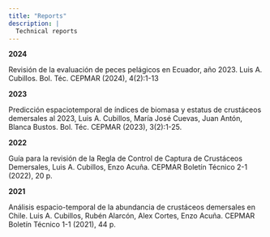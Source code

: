 ```yaml
---
title: "Reports"
description: |
  Technical reports
---
```


**2024**

Revisión de la evaluación de peces pelágicos en Ecuador, año 2023. Luis A. Cubillos. Bol. Téc. CEPMAR (2024), 4(2):1-13


**2023**

Predicción espaciotemporal de índices de biomasa y estatus de crustáceos demersales al 2023, Luis A. Cubillos, María José Cuevas, Juan Antón, Blanca Bustos. Bol. Téc. CEPMAR (2023), 3(2):1-25.

**2022**

Guía para la revisión de la Regla de Control de Captura de Crustáceos Demersales, Luis A. Cubillos, Enzo Acuña. CEPMAR Boletín Técnico 2-1 (2022), 20 p.

**2021**

Análisis espacio-temporal de la abundancia de crustáceos demersales en Chile. Luis A. Cubillos, Rubén Alarcón, Alex Cortes, Enzo Acuña. CEPMAR Boletín Técnico 1-1 (2021), 44 p.
